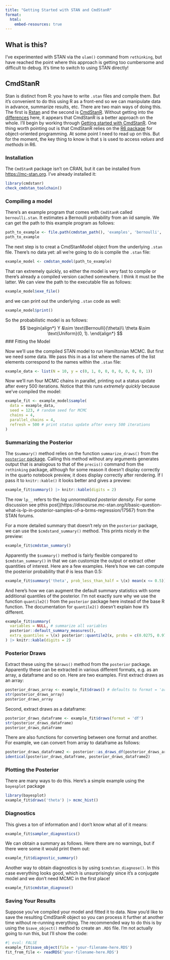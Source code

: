 ```yaml
---
title: "Getting Started with STAN and CmdStanR"
format: 
  html:
    embed-resources: true
---
```


## What is this?

I've experimented with STAN via the `ulam()` command from `rethinking`, but have reached the point where this approach is getting too cumbersome and difficult to debug. It's time to switch to using STAN directly!

## CmdStanR

Stan is distinct from R: you have to write `.stan` files and compile them. But it's convenient to do this using R as a front-end so we can manipulate data in advance, summarize results, etc. There are two main ways of doing this. The first is [Rstan](https://mc-stan.org/users/interfaces/rstan) and the second is [CmdStanR](https://mc-stan.org/cmdstanr/). Without getting into the [differences](https://mc-stan.org/cmdstanr/articles/cmdstanr.html#comparison-with-rstan) here, it appears that CmdStanR is a better approach on the whole. I'll begin by working through [Getting started with CmdStanR](https://mc-stan.org/cmdstanr/articles/cmdstanr.html). One thing worth pointing out is that CmdStanR relies on the [R6 package](https://r6.r-lib.org/articles/Introduction.html) for object-oriented programming. At some point I need to read up on this. But for the moment, the key thing to know is that `$` is used to access *values* and *methods* in R6.

### Installation
The `CmdStanR` package isn't on CRAN, but it can be installed from <https://mc-stan.org>. I've already installed it:
```r
library(cmdstanr)
check_cmdstan_toolchain()
```


### Compiling a model
There's an example program that comes with `CmdStanR` called `bernoulli.stan`. It estimates a Bernoulli probability from an iid sample. We can get the path to this example program as follows:
```r
path_to_example <- file.path(cmdstan_path(), 'examples', 'bernoulli', 'bernoulli.stan')
path_to_example
```
The next step is to creat a CmdStanModel object from the underlying `.stan` file. There's no data yet: all we're going to do is compile the `.stan` file:
```r
example_model <- cmdstan_model(path_to_example)
```
That ran extremely quickly, so either the model is very fast to compile or there's already a compiled version cached somewhere. I think it must be the latter. We can view the path to the executable file as follows:
```r
example_model$exe_file()
```
and we can print out the underlying `.stan` code as well:
```r
example_model$print()
```
So the probabilistic model is as follows:
$$
\begin{align*}
Y &\sim \text{Bernoulli}(\theta)\\
\theta &\sim \text{Uniform}(0, 1).
\end{align*}
$$
### Fitting the Model

Now we'll use the compiled STAN model to run Hamiltonian MCMC. But first we need some data. We pass this in as a list where the names of the list elements correspond to the names within the `.stan` file:
```r
example_data <- list(N = 10, y = c(0, 1, 0, 0, 0, 0, 0, 0, 0, 1))
```
Now we'll run four MCMC chains in parallel, printing out a status update after every 500 iterations. Notice that this runs *extremely quickly* because we've compiled the model:
```r
example_fit <- example_model$sample(
  data = example_data,
  seed = 123, # random seed for MCMC
  chains = 4,
  parallel_chains = 4,
  refresh = 500 # print status update after every 500 iterations
)
```

### Summarizing the Posterior

The `$summary()` method relies on the function `summarize_draws()` from the [`posterior` package](https://cran.r-project.org/web/packages/posterior/vignettes/posterior.html). Calling this method without any arguments generates output that is analogous to that of the `precis()` command from the `rethinking` package, although for some reason it doesn't display correctly in the quarto notebook preview, it does display correctly after rendering. If I pass it to `knitr::kable()` it looks better and gives a preview: 
```r
example_fit$summary() |> knitr::kable(digits = 2)
```
The row `lp__` refers to the *log unnormalized posterior density*. For some discussion see pthis post](https://discourse.mc-stan.org/t/basic-question-what-is-lp-in-posterior-samples-of-a-brms-regression/17567) from the STAN forums.

For a more detailed summary that doesn't rely on the `posterior` package, we can use the `$cmdstand_summary()` method. This prints nicely in the preview:
```r
example_fit$cmdstan_summary()
```
Apparently the `$summary()` method is fairly flexible compared to `$cmdstan_summary()` in that we can customize the output or extract other quantities of interest. Here are a few examples. Here's how we can compute the posterior probability that $\theta$ is less than 0.5:
```r
example_fit$summary('theta', prob_less_than_half = \(x) mean(x <= 0.5))
```
And here's how we can augment the default summary statistics with some additional quantiles of the posterior. I'm not exactly sure why we use the function `quantile2()` from the `posterior` package here instead of the base R function. The documentation for `quantile2()` doesn't explain how it's different. 
```r
example_fit$summary(
  variables = NULL, # summarize all variables 
  posterior::default_summary_measures(),
  extra_quantiles = \(x) posterior::quantile2(x, probs = c(0.0275, 0.975))
) |> knitr::kable(digits = 2)
```

### Posterior Draws

Extract these using the `$draws()` method from the `posterior` package. Apparently these can be extracted in various different formats, e.g. as an array, a dataframe and so on. Here are two examples. First extract draws as an array:
```r
posterior_draws_array <- example_fit$draws() # defaults to format = 'array'
str(posterior_draws_array)
posterior_draws_array
```
Second, extract draws as a dataframe:
```r
posterior_draws_dataframe <- example_fit$draws(format = 'df')
str(posterior_draws_dataframe)
posterior_draws_dataframe
```
There are also functions for converting between one format and another. For example, we can convert from array to dataframe as follows:
```r
posterior_draws_dataframe2 <- posterior::as_draws_df(posterior_draws_array)
identical(posterior_draws_dataframe, posterior_draws_dataframe2)
```

### Plotting the Posterior
There are many ways to do this. Here's a simple example using the `bayesplot` package
```r
library(bayesplot)
example_fit$draws('theta') |> mcmc_hist()
```

### Diagnostics

This gives a ton of information and I don't know what all of it means:
```r
example_fit$sampler_diagnostics()
```
We can obtain a summary as follows. Here there are no warnings, but if there were some it would print them out: 
```r
example_fit$diagnostic_summary()
```
Another way to obtain diagnostics is by using `$cmdstan_diagnose()`. In this case everything looks good, which is unsurprisingly since it's a conjugate model and we don't need MCMC in the first place!
```r
example_fit$cmdstan_diagnose()
```


### Saving Your Results

Suppose you've compiled your model and fitted it to data. Now you'd like to save the resulting CmdStanR object so you can process it further at another time without re-running everything. The recommended way to do this is by using the `$save_object()` method to create an `.RDS` file. I'm not actually going to run this, but I'll show the code:
```r
#| eval: FALSE
example_fit$save_object(file = 'your-filename-here.RDS')
fit_from_file <- readRDS('your-filename-here.RDS')
```














